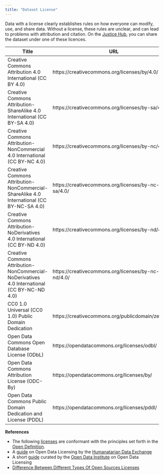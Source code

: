 ```yaml
---
title: "Dataset License"
---
```


Data with a license clearly establishes rules on how everyone can modify, use, and share data. Without a license, these rules are unclear, and can lead to problems with attribution and citation. On the [Justice Hub](https://justicehub.in), you can share the dataset under one of these licences. 

|Title                                                                                       |URL                                               |
|--------------------------------------------------------------------------------------------|--------------------------------------------------|
|Creative Commons Attribution 4.0 International (CC BY 4.0)                                  |https://creativecommons.org/licenses/by/4.0/      |
|Creative Commons Attribution-ShareAlike 4.0 International (CC BY-SA 4.0)                    |https://creativecommons.org/licenses/by-sa/4.0/   |
|Creative Commons Attribution-NonCommercial 4.0 International (CC BY-NC 4.0)                 |https://creativecommons.org/licenses/by-nc/4.0/   |
|Creative Commons Attribution-NonCommercial-ShareAlike 4.0 International (CC BY-NC-SA 4.0)   |https://creativecommons.org/licenses/by-nc-sa/4.0/|
|Creative Commons Attribution-NoDerivatives 4.0 International (CC BY-ND 4.0)                 |https://creativecommons.org/licenses/by-nd/4.0/   |
|Creative Commons Attribution-NonCommercial-NoDerivatives 4.0 International (CC BY-NC-ND 4.0)|https://creativecommons.org/licenses/by-nc-nd/4.0/|
|CC0 1.0 Universal (CC0 1.0) Public Domain Dedication                                        |https://creativecommons.org/publicdomain/zero/1.0/|
|Open Data Commons Open Database License (ODbL)                                              |https://opendatacommons.org/licenses/odbl/        |
|Open Data Commons Attribution License (ODC-By)                                              |https://opendatacommons.org/licenses/by/          |
|Open Data Commons Public Domain Dedication and License (PDDL)                               |https://opendatacommons.org/licenses/pddl/        |

**References**

- The following [licenses](https://opendefinition.org/licenses/) are conformant with the principles set forth in the [Open Definition](https://opendefinition.org/). 
- A [guide](https://data.humdata.org/about/license) on Open Data Licensing by the [Humanatarian Data Exchange](https://data.humdata.org/)
- A short [guide](https://theodi.org/article/publishers-guide-to-open-data-licensing/) curated by the [Open Data Institute](https://theodi.org/) on Open Data Licensing
- [Difference Between Different Types Of Open Sources Licenses](https://fossbytes.com/open-sources-license-type/)
